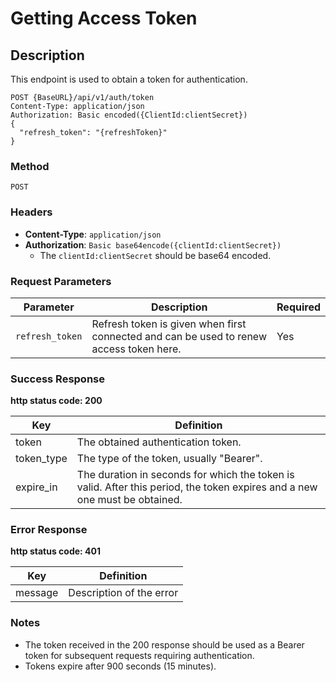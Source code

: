 # Getting Access Token

## Description
This endpoint is used to obtain a token for authentication.



```http
POST {BaseURL}/api/v1/auth/token
Content-Type: application/json
Authorization: Basic encoded({ClientId:clientSecret})
{
  "refresh_token": "{refreshToken}"
}
```

### Method 
`POST`

### Headers

- **Content-Type**: `application/json`
- **Authorization**: `Basic base64encode({clientId:clientSecret})`
  - The `clientId:clientSecret` should be base64 encoded.

### Request Parameters

| Parameter   | Description                  | Required |
|-------------|------------------------------|----------|
| `refresh_token`| Refresh token is given when first connected and can be used to renew access token here.  | Yes      |

### Success Response
**http status code: 200**

| Key         | Definition                                                                                                                     |
|-------------|--------------------------------------------------------------------------------------------------------------------------------|
| token       | The obtained authentication token.                                                                                             |
| token_type  | The type of the token, usually "Bearer".                                                                                     |
| expire_in   | The duration in seconds for which the token is valid. After this period, the token expires and a new one must be obtained.  |

### Error Response 
**http status code: 401**

| Key               | Definition                                                                                  |
|-------------------|---------------------------------------------------------------------------------------------|
| message           | Description of the error                                           |

### Notes
- The token received in the 200 response should be used as a Bearer token for subsequent requests requiring authentication.
- Tokens expire after 900 seconds (15 minutes).

